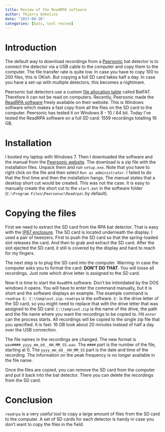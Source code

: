 ```yaml
---
title: Review of the ReadRPA software
author: Thierry Onkelinx
date: "2017-09-26"
categories: [bats, tool review]
---
```


# Introduction

The default way to download recordings from a [Peersonic](http://peersonic.co.uk) bat detector is to connect the detector via a USB cable to the computer and copy them to the computer.
The file transfer rate is quite low.
In case you have to copy 100 to 200 files, this is OKish.
But copying a full SD card takes half a day.
In case you have a set-up with multiple detectors, this becomes a nightmare.

Peersonic bat detectors use a custom [file allocation table](https://en.wikipedia.org/wiki/File_Allocation_Table) called BatFAT.
Therefore it can not be read on computers.
Recently, Peersonic made the [ReadRPA software](http://peersonic.co.uk/technical-support/) freely available on their website.
This is Windows software which makes a fast copy from all the files on the SD card to the computer.
Peersonic has tested it on Windows 8 - 10 / 64 bit.
Today I've tested the ReadRPA software on a full SD card: 1559 recordings totalling 16 GB.

# Installation

I booted my laptop with Windows 7.
Then I downloaded the software and the manual from the [Peersonic website](http://peersonic.co.uk/technical-support/).
The download is a zip file with the installation files.
Unpack them and run `setup.exe`.
Note that you have to right click on the file and then select `Run as administrator`.
I failed to do that the first time and then the installation hangs.
The manual states that a desktop short cut would be created.
This was not the case.
It is easy to manually create the short cut to the `start.bat` in the software folder (`C:\Program Files\Peersonuc\Readrpa\` by default).

# Copying the files

First we need to extract the SD card from the RPA bat detector.
That is easy with the [IP67 enclosure](ip67.html).
The SD card is located underneath the display.
I used a pair of tweezers.
First to push the SD card so that the spring-loaded slot releases the card.
And then to grab and extract the SD card.
After the slot ejected the SD card, it still is covered by the display and hard to reach for my fingers.

The next step is to plug the SD card into the computer.
Warning: in case the computer asks you to format the card: **DON'T DO THAT**.
You will loose all recordings.
Just note which drive letter is assigned to the SD card.

Now it is time to start the `ReadRPA` software.
Don't be intimidated by the DOS windows it opens.
You will have to enter the command manually, but it is short and the software displays an example.
The example command is `readrpa E: C:\temp\out.zip`.
`readrpa` is the software.
`E:` is the drive letter of the SD card, so you might need to replace that with the drive letter that was assigned to the SD card.
`C:\temp\out.zip` is the name of the drive, the path and the file name where you want the recordings to be copied to.
Hit `enter` can the process starts.
All recordings will be copied to the single zip file that you specified.
It is fast: 16 GB took about 20 minutes instead of half a day over the USB connection.

The file names in the recordings are changed.
The new format is `wav####_yyyy_mm_dd__HH_MM_SS.wav`.
The `####` part is the number of the file, starting at 0.
The `yyyy_mm_dd__HH_MM_SS` part is the date and time of the recording.
The information on the peak frequency is no longer available in the file name.

Once the files are copied, you can remove the SD card from the computer and put it back into the bat detector.
There you can delete the recordings from the SD card.

# Conclusion

`readrpa` is a very useful tool to copy a large amount of files from the SD card to the computer.
A set of SD cards for each detector is handy in case you don't want to copy the files in the field.
